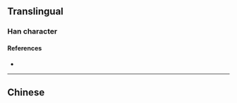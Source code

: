 {{also|厳|嚴}}
{{character info/new}}
==Translingual==
{{Han simplified forms|嚴|厳|严}}

===Han character===
{{Han char|rn=1|rad=一|as=06|sn=7|four=10201|canj=MTCH|ids=⿳一⿻⿰丨丨丷厂,⿱亚丿}}

====References====
* {{Han ref|kx=0078.131|hdz=10019.100|uh=4E25|ud=20005}}

----

==Chinese==
{{zh-see|嚴}}